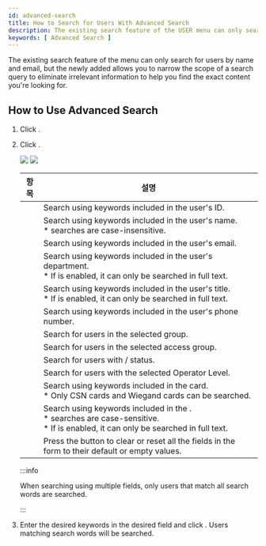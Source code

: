 ```yaml
---
id: advanced-search
title: How to Search for Users With Advanced Search
description: The existing search feature of the USER menu can only search for users by name and email, but the newly added Advanced Search allows you to narrow the scope of a search query to eliminate irrelevant information to help you find the exact content you're looking for.
keywords: [ Advanced Search ]
---
```


The existing search feature of the <Cmd sid="common.gnb.user" /> menu can only search for users by name and email, but the newly added <Cmd sid="button.advancedSearch" /> allows you to narrow the scope of a search query to eliminate irrelevant information to help you find the exact content you're looking for.

## How to Use Advanced Search

1. Click <Cmd sid="common.gnb.user" />.

1. Click <Cmd sid="button.advancedSearch" />.

    <Image src='/img/en/biostar-user-menu.png' caption />

    <Image src='/img/en/biostar-295-user-adv-search.png' className='none' caption />

    <div className='overflow-x'>

    | 항목 | 설명 |
    | -- | -- |
    | <Cmd sid="common.id" /> | Search using keywords included in the user's ID. |
    | <Cmd sid="common.name" /> | Search using keywords included in the user's name.<br/>* <Cmd sid="common.name" /> searches are case-insensitive. |
    | <Cmd sid="common.email" /> | Search using keywords included in the user's email. |
    | <Cmd sid="common.department" /> | Search using keywords included in the user's department.<br/>* If <Cmd sid="setting.sever.secure.comm.encrypt.db" /> is enabled, it can only be searched in full text. |
    | <Cmd sid="common.title" /> | Search using keywords included in the user's title.<br/>* If <Cmd sid="setting.sever.secure.comm.encrypt.db" /> is enabled, it can only be searched in full text. |
    | <Cmd sid="common.telephone" /> | Search using keywords included in the user's phone number. |
    | <Cmd sid="common.group" /> | Search for users in the selected group. |
    | <Cmd sid="common.accessGroup" /> | Search for users in the selected access group. |
    | <Cmd sid="common.status" /> | Search for users with <Cmd sid="user.status.active" />/<Cmd sid="user.status.inactive" /> status. |
    | <Cmd sid="user.bioStarOperator" /> | Search for users with the selected Operator Level. |
    | <Cmd sid="common.card" /> | Search using keywords included in the card.<br/>* Only CSN cards and Wiegand cards can be searched. |
    | <Cmd sid="setting.server.custom_field.title" /> | Search using keywords included in the <Cmd sid="setting.server.custom_field.title" />.<br/>* <Cmd sid="setting.server.custom_field.title" /> searches are case-sensitive.<br/>* If <Cmd sid="setting.sever.secure.comm.encrypt.db" /> is enabled, it can only be searched in full text. |
    | <Cmd sid="button.advancedSearch.clearAll" /> | Press the button to clear or reset all the fields in the form to their default or empty values. |

    </div>

    :::info

    When searching using multiple fields, only users that match all search words are searched.

    :::

1. Enter the desired keywords in the desired field and click <Cmd sid="button.advancedSearch.search" />. Users matching search words will be searched.